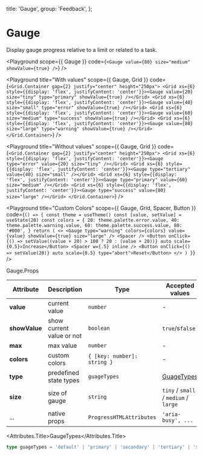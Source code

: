 
  title: 'Gauge',
  group: 'Feedback',
};

# Gauge

Display gauge progress relative to a limit or related to a task.

<Playground
  scope={{ Gauge }}
  code={`
<Gauge value={80} size="medium" showValue={true} />
`}
/>

<Playground
  title="With values"
  scope={{ Gauge, Grid }}
  code={`
<Grid.Container gap={2} justify="center" height="250px">
  <Grid xs={6} style={{display: 'flex', justifyContent: 'center'}}><Gauge value={20} size="tiny" type="primary" showValue={true} /></Grid>
  <Grid xs={6} style={{display: 'flex', justifyContent: 'center'}}><Gauge value={40} size="small" type="error" showValue={true} /></Grid>
  <Grid xs={6} style={{display: 'flex', justifyContent: 'center'}}><Gauge value={60} size="medium" type="success" showValue={true} /></Grid>
  <Grid xs={6} style={{display: 'flex', justifyContent: 'center'}}><Gauge value={80} size="large" type="warning" showValue={true} /></Grid>
</Grid.Container>
`}
/>

<Playground
  title="Without values"
  scope={{ Gauge, Grid }}
  code={`
<Grid.Container gap={2} justify="center" height="250px">
  <Grid xs={6} style={{display: 'flex', justifyContent: 'center'}}><Gauge type="error" value={20} size="tiny" /></Grid>
  <Grid xs={6} style={{display: 'flex', justifyContent: 'center'}}><Gauge type="tertiary" value={40} size="small" /></Grid>
  <Grid xs={6} style={{display: 'flex', justifyContent: 'center'}}><Gauge type="primary" value={60} size="medium" /></Grid>
  <Grid xs={6} style={{display: 'flex', justifyContent: 'center'}}><Gauge type="success" value={80} size="large" /></Grid>
</Grid.Container>
`}
/>

<Playground
  title="Custom Colors"
  scope={{ Gauge, Grid, Spacer, Button }}
  code={`
() => {
  const theme = useTheme()
  const [value, setValue] = useState(20)
  const colors = {
    20: theme.palette.error.value,
    40: theme.palette.warning.value,
    60: theme.palette.success.value,
    80: '#000',
  }
  return (
    <>
      <Gauge type="warning" colors={colors} value={value} showValue={true} size="large" />
      <Spacer />
      <Button onClick={() => setValue((value + 20) > 100 ? 20 : (value + 20))} auto scale={0.5}>Increase</Button>
      <Spacer w={.5} inline />
      <Button onClick={() => setValue(20)} auto scale={0.5} type="abort">Reset</Button>
    </>
  )
}
`}
/>

<Attributes edit="/pages/components/gauge.mdx">
<Attributes.Title>Gauge.Props</Attributes.Title>

| Attribute     | Description               | Type                        | Accepted values                       | Default   |
| ------------- | ------------------------- | --------------------------- | ------------------------------------- | --------- |
| **value**     | current value             | `number`                    | -                                     | 0         |
| **showValue** | show current value or not | `boolean`                   | `true`/s`false`                       | `false`   |
| **max**       | max value                 | `number`                    | -                                     | 100       |
| **colors**    | custom colors             | `{ [key: number]: string }` | -                                     | -         |
| **type**      | predefined state types    | `guageTypes`                | [GuageTypes](#guagetypes)             | `default` |
| **size**      | size of gauge             | `string`                    | `tiny` / `small` / `medium` / `large` | `medium`  |
| ...           | native props              | `ProgressHTMLAttributes`    | `'aria-busy', ...`                    | -         |

<Attributes.Title>GaugeTypes</Attributes.Title>

```ts
type guageTypes = 'default' | 'primary' | 'secondary' | 'tertiary' | 'success' | 'warning' | 'error';
```

</Attributes>
